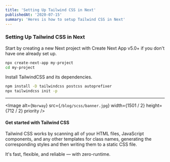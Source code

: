 ```yaml
---
title: 'Setting Up Tailwind CSS in Next'
publishedAt: '2020-07-15'
summary: 'Heres is how to setup Tailwind CSS in Next'
---
```



### Setting Up Tailwind CSS in Next
Start by creating a new Next project with Create Next App v5.0+ if you don't have one already set up.

```bash
npx create-next-app my-project
cd my-project
```
Install TailwindCSS and its dependencies.

```bash
npm install -D tailwindcss postcss autoprefixer
npx tailwindcss init -p
```
---

<Image
  alt={`Norway`}
  src={`/blog/scss/banner.jpg`}
  width={1501 / 2}
  height={712 / 2}
  priority
/>

#### Get started with Tailwind CSS

Tailwind CSS works by scanning all of your HTML files, JavaScript components, and any other templates for class names, generating the corresponding styles and then writing them to a static CSS file.

It's fast, flexible, and reliable — with zero-runtime.